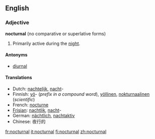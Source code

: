 ==English==

===Adjective===
'''nocturnal''' (no comparative or superlative forms)
#Primarily active during the [[night]].

====Antonyms====
*[[diurnal]]

====Translations====
*Dutch: [[nachtelijk]], [[nacht]]-
*Finnish: [[yö]]- (''prefix in a compound word''), [[yöllinen]], [[nokturnaalinen]] (''scientific'')
*French: [[nocturne]]
*[[Frisian]]: [[nachtlik]], [[nacht]]-
*German: [[nächtlich]], [[nachtaktiv]]
*Chinese: 夜行的

[[fr:nocturnal]]
[[it:nocturnal]]
[[fi:nocturnal]]
[[zh:nocturnal]]